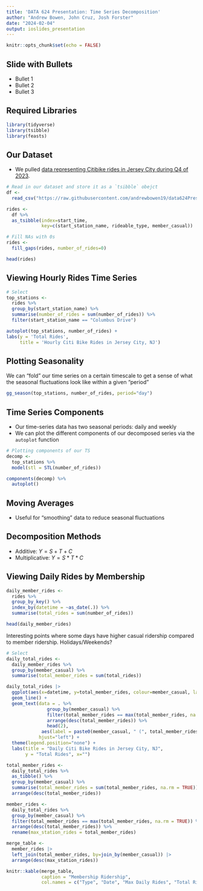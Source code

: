 ```yaml
---
title: 'DATA 624 Presentation: Time Series Decomposition'
author: "Andrew Bowen, John Cruz, Josh Forster"
date: "2024-02-04"
output: ioslides_presentation
---
```


```r
knitr::opts_chunk$set(echo = FALSE)
```

## Slide with Bullets

- Bullet 1
- Bullet 2
- Bullet 3

## Required Libraries

```r
library(tidyverse)
library(tsibble)
library(feasts)
```


## Our Dataset
- We pulled [data representing Citibike rides in Jersey City during Q4 of 2023](https://s3.amazonaws.com/tripdata/index.html). 

```r
# Read in our dataset and store it as a `tsibble` obejct
df <- 
  read_csv("https://raw.githubusercontent.com/andrewbowen19/data624Presentation/main/data/rides_per_hour.csv")

rides <- 
  df %>% 
  as_tsibble(index=start_time, 
             key=c(start_station_name, rideable_type, member_casual))

# Fill NAs with 0s
rides <- 
  fill_gaps(rides, number_of_rides=0)

head(rides)
```


## Viewing Hourly Rides Time Series

```r
# Select
top_stations <- 
  rides %>% 
  group_by(start_station_name) %>% 
  summarise(number_of_rides = sum(number_of_rides)) %>% 
  filter(start_station_name == "Columbus Drive")

autoplot(top_stations, number_of_rides) +
labs(y = 'Total Rides',
     title = 'Hourly Citi Bike Rides in Jersey City, NJ')
```

## Plotting Seasonality
We can "fold" our time series on a certain timescale to get a sense of what the seasonal fluctuations look like within a given "period"

```r
gg_season(top_stations, number_of_rides, period="day")
```


## Time Series Components

- Our time-series data has two seasonal periods: daily and weekly
- We can plot the different components of our decomposed series via the `autoplot` function

```r
# Plotting components of our TS
decomp <- 
  top_stations %>% 
  model(stl = STL(number_of_rides))

components(decomp) %>% 
  autoplot()
```

## Moving Averages
- Useful for "smoothing" data to reduce seasonal fluctuations


## Decomposition Methods
- Additive: $Y = S + T + C$
- Multiplicative: $Y = S * T * C$


## Viewing Daily Rides by Membership

```r

daily_member_rides <- 
  rides %>%
  group_by_key() %>%
  index_by(datetime = ~as_date(.)) %>%
  summarise(total_rides = sum(number_of_rides))

head(daily_member_rides)
```

Interesting points where some days have higher casual ridership compared to member ridership. Holidays/Weekends?

```r
# Select
daily_total_rides <-
  daily_member_rides %>%
  group_by(member_casual) %>% 
  summarise(total_member_rides = sum(total_rides))

daily_total_rides |> 
  ggplot(aes(x=datetime, y=total_member_rides, colour=member_casual, label=member_casual)) +
  geom_line() +
  geom_text(data = . %>% 
               group_by(member_casual) %>%
               filter(total_member_rides == max(total_member_rides, na.rm = TRUE)) %>%
               arrange(desc(total_member_rides)) %>%
               head(2), 
             aes(label = paste0(member_casual, " (", total_member_rides,")")),
            hjust="left") + 
  theme(legend.position="none") +
  labs(title = "Daily Citi Bike Rides in Jersey City, NJ",
       y = "Total Rides", x="")

```

```r
total_member_rides <-
  daily_total_rides %>%
  as_tibble() %>%
  group_by(member_casual) %>%
  summarise(total_member_rides = sum(total_member_rides, na.rm = TRUE)) %>%
  arrange(desc(total_member_rides))

member_rides <-
  daily_total_rides %>%
  group_by(member_casual) %>%
  filter(total_member_rides == max(total_member_rides, na.rm = TRUE)) %>%
  arrange(desc(total_member_rides)) %>%
  rename(max_station_rides = total_member_rides)

merge_table <-
  member_rides |>
  left_join(total_member_rides, by=join_by(member_casual)) |>
  arrange(desc(max_station_rides))

knitr::kable(merge_table, 
             caption = "Membership Ridership", 
             col.names = c("Type", "Date", "Max Daily Rides", "Total Rides"))
```


